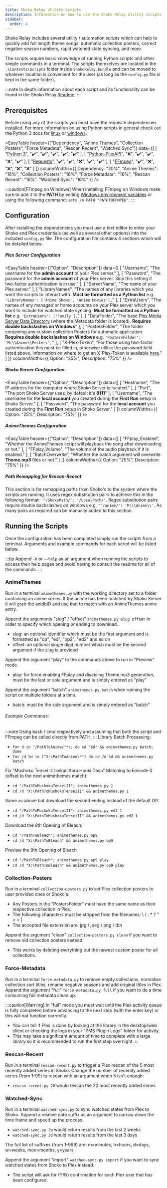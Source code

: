 ```yaml
---
title: Shoko Relay Utility Scripts
description: Information on how to use the Shoko Relay utility scripts.
sidebar:
  order: 4
---
```



Shoko Relay includes several utility / automation scripts which can help to quickly add full length theme songs, automatic collection posters, correct negative season numbers, rapid watched state syncing, and more.

The scripts require basic knowledge of running Python scripts and other simple commands in a terminal. The scripts themselves are located in the `.\Contents\Scripts` folder inside `ShokoRelay.bundle` and can be moved to whatever location is convenient for the user (as long as the `config.py` file is kept in the same folder).

:::note
In depth information about each script and its functionality can be found in the Shoko Relay [Readme](https://github.com/natyusha/ShokoRelay.bundle?tab=readme-ov-file#scripts).
:::

## Prerequisites
Before using any of the scripts you must have the requisite dependencies installed. For more information on using Python scripts in general check out the Python 3 docs for [linux](https://docs.python.org/3/using/unix.html#on-linux) or [windows](https://docs.python.org/3/using/windows.html).

<EasyTable
    header={["Dependency", "Anime Themes", "Collection Posters", "Force Metadata", "Rescan Recent", "Watched Sync"]}
    data={[
      [
        "[Python 3](https://www.python.org/downloads/)",
        "✔️",
        "✔️",
        "✔️",
        "✔️",
        "✔️"
      ],
      [
        "[Python-PlexAPI](https://pypi.org/project/PlexAPI/)",
        "❌",
        "✔️",
        "✔️",
        "❌",
        "✔️"
      ],
      [
        "[Requests](https://pypi.org/project/requests/)",
        "✔️",
        "✔️",
        "❌",
        "✔️",
        "✔️"
      ],
      [
        "[FFmpeg](https://ffmpeg.org/download.html)",
        "✔️",
        "❌",
        "❌",
        "❌",
        "❌"
      ]
    ]}
    columnWidths={{ Dependency: "20%", "Anime Themes": "16%", "Collection Posters": "16%", "Force Metadata": "16%", "Rescan Recent": "16%", "Watched Sync": "16%" }}
/>

:::caution[FFmpeg on Windows]
When installing FFmpeg on Windows make sure to add it to the **PATH** by editing [Windows environment variables](https://phoenixnap.com/kb/ffmpeg-windows#ftoc-heading-4) or using the following command: `setx /m PATH "PATHTOFFMPEG"`.
:::

## Configuration
After installing the dependencies you must use a text editor to enter your Shoko and Plex credentials (as well as several other options) into the included `config.py` file. The configuration file contains 4 sections which will be detailed below.

##### Plex Server Configuration
<EasyTable
    header={["Option", "Description"]}
    data={[
      [
        "Username",
        "The username for the **admin account** of your Plex server."
      ],
      [
        "Password",
        "The password for the **admin account** of your Plex server. Skip this setting if two-factor authentication is in use."
      ],
      [
        "ServerName",
        "The name of your Plex server."
      ],
      [
        "LibraryNames",
        "The names of any libraries which you want the scripts to interact with. **Must be formatted as a Python list** e.g. `'LibraryNames': ['Anime Shows', 'Anime Movies'],`"
      ],
      [
        "ExtraUsers",
        "The names of any managed or home accounts on your Plex server which you want to include for watched state syncing. **Must be formatted as a Python list** e.g. `'ExtraUsers': ['Family'],`"
      ],
      [
        "DataFolder",
        "The base [Plex Media Server Data Directory](https://support.plex.tv/articles/202915258-where-is-the-plex-media-server-data-directory-located/) (where the Metadata folder is located). **Requires double backslashes on Windows**"
      ],
      [
        "PostersFolder",
        "The folder containing any custom collection Posters for automatic application. **Requires double backslashes on Windows** e.g. `'PostersFolder': 'M:\\Anime\\Posters',`"
      ],
      [
        "X-Plex-Token",
        "For those using two-factor authentication this must be filled in, otherwise utilise the password field listed above. Information on where to get an X-Plex-Token is available [here](https://support.plex.tv/articles/204059436-finding-an-authentication-token-x-plex-token/)."
      ]
    ]}
    columnWidths={{ Option: "25%", Description: "75%" }}
/>

##### Shoko Server Configuration
<EasyTable
    header={["Option", "Description"]}
    data={[
      [
        "Hostname",
        "The IP address for the computer where Shoko Server is located."
      ],
      [
        "Port",
        "The port Shoko Server uses, by default it's **8111**"
      ],
      [
        "Username",
        "The username for the **local account** you created during the **First Run** setup in Shoko Server."
      ],
      [
        "Password",
        "The password for the **local account** you created during the **First Run** setup in Shoko Server."
      ]
    ]}
    columnWidths={{ Option: "25%", Description: "75%" }}
/>

##### AnimeThemes Configuration
<EasyTable
    header={["Option", "Description"]}
    data={[
      [
        "FFplay_Enabled",
        "Whether the AnimeThemes script will playback the song after downloading or not."
      ],
      [
        "FFplay_Volume",
        "The volume of the audio playback if it is enabled."
      ],
      [
        "BatchOverwrite",
        "Whether the batch argument will overwrite **Theme.mp3** files or not."
      ]
    ]}
    columnWidths={{ Option: "25%", Description: "75%" }}
/>

##### Path Remapping for Rescan-Recent
This section is for remapping paths from Shoko's to the system where the scripts are running. It uses regex substitution pairs to achieve this in the following format: `'^/ShokoPath/': '/LocalPath/'`. Regex substitution pairs require double backslashes on windows e.g. `'^/anime/': 'M:\\Anime\\'`. As many pairs as required can be manually added to this section.

## Running the Scripts
Once the configuration has been completed simply run the scripts from a terminal. Arguments and example commands for each script will be listed below.

:::tip
Append `-h` or `--help` as an argument when running the scripts to access their help pages and avoid having to consult the readme for all of the commands.
:::

### AnimeThemes
Run in a terminal `animethemes.py` with the working directory set to a folder containing an anime series. If the anime has been matched by Shoko Server it will grab the anidbID and use that to match with an AnimeThemes anime entry.

Append the arguments "slug" / "offset" `animethemes.py slug offset` in order to specify which opening or ending to download.
- slug: an optional identifier which must be the first argument and is formatted as "op", "ed", "op2", "ed2" and so on
- offset: an optional single digit number which must be the second argument if the slug is provided

Append the argument "play" to the commands above to run in "Preview" mode.
- play: for force enabling FFplay and disabling Theme.mp3 generation, must be the last or sole argument and is simply entered as "play"

Append the argument "batch" `animethemes.py batch` when running the script on multiple folders at a time.
- batch: must be the sole argument and is simply entered as "batch"

###### Example Commands:
:::note
Using bash / cmd respectively and assuming that both the script and FFmpeg can be called directly from PATH.
:::
Library Batch Processing:
- `for d in "/PathToAnime/"*/; do cd "$d" && animethemes.py batch; done`
- `for /d %d in ("X:\PathToAnime\*") do cd /d %d && animethemes.py batch`

Fix "Mushoku Tensei II: Isekai Ittara Honki Dasu" Matching to Episode 0 (offset to the next animethemes match):
- `cd "/PathToMushokuTenseiII"; animethemes.py 1`
- `cd /d "X:\PathToMushokuTenseiII" && animethemes.py 1`

Same as above but download the second ending instead of the default OP:
- `cd "/PathToMushokuTenseiII"; animethemes.py ed2 1`
- `cd /d "X:\PathToMushokuTenseiII" && animethemes.py ed2 1`

Download the 9th Opening of Bleach:
- `cd "/PathToBleach"; animethemes.py op9`
- `cd /d "X:\PathToBleach" && animethemes.py op9`

Preview the 9th Opening of Bleach
- `cd "/PathToBleach"; animethemes.py op9 play`
- `cd /d "X:\PathToBleach" && animethemes.py op9 play`

### Collection-Posters
Run in a terminal `collection-posters.py` to set Plex collection posters to user provided ones or Shoko's.
- Any Posters in the "PostersFolder" must have the same name as their respective collection in Plex.
- The following characters must be stripped from the filenames: \ / : * ? " < > |
- The accepted file extension are: jpg / jpeg / png / tbn

Append the argument "clean" `collection-posters.py clean` if you want to remove old collection posters instead.
- This works by deleting everything but the newest custom poster for all collections.

### Force-Metadata
Run in a terminal `force-metadata.py` to remove empty collections, normalise collection sort titles, rename negative seasons and add original titles in Plex. Append the argument "full" `force-metadata.py full` if you want to do a time consuming full metadata clean up.

:::caution[Warning]
In "full" mode you must wait until the Plex activity queue is fully completed before advancing to the next step (with the enter key) or this will not function correctly.
- You can tell if Plex is done by looking at the library in the desktop/web client or checking the logs in your "PMS Plugin Logs" folder for activity.
- This may take a significant amount of time to complete with a large library so it is recommended to run the first step overnight.
:::

### Rescan-Recent
Run in a terminal `rescan-recent.py` to trigger a Plex rescan of the 5 most recently added series in Shoko. Change the number of recently added series (from 1-99) to rescan with an argument when 5 isn't enough:
- `rescan-recent.py 20` would rescan the 20 most recently added series

### Watched-Sync
Run in a terminal `watched-sync.py` to sync watched states from Plex to Shoko. Append a relative date suffix as an argument to narrow down the time frame and speed up the process:
- `watched-sync.py 2w` would return results from the last 2 weeks
- `watched-sync.py 3d` would return results from the last 3 days

The full list of suffixes (from 1-999) are: m=minutes, h=hours, d=days, w=weeks, mon=months, y=years

Append the argument "import" `watched-sync.py import` if you want to sync watched states from Shoko to Plex instead.
- The script will ask for (Y/N) confirmation for each Plex user that has been configured.
